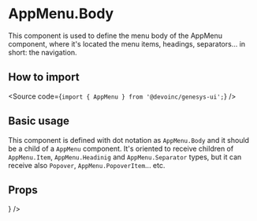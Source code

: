 

<Meta title="Components/Navigation/AppMenu/Components/AppMenuBody/Overview" />

# AppMenu.Body

This component is used to define the menu body of the AppMenu component,
where it's located the menu items, headings, separators... in short: the navigation.

## How to import

<Source code={`import { AppMenu } from '@devoinc/genesys-ui';`} />

## Basic usage

This component is defined with dot notation as `AppMenu.Body` and it should be a child of a `AppMenu` component.
It's oriented to receive children of `AppMenu.Item`, `AppMenu.Headinig` and `AppMenu.Separator` types, but it can
receive also `Popover`, `AppMenu.PopoverItem`... etc.

<Canvas of={Stories.Playground} />

## Props

<ArgTypes of={Stories} />} />
